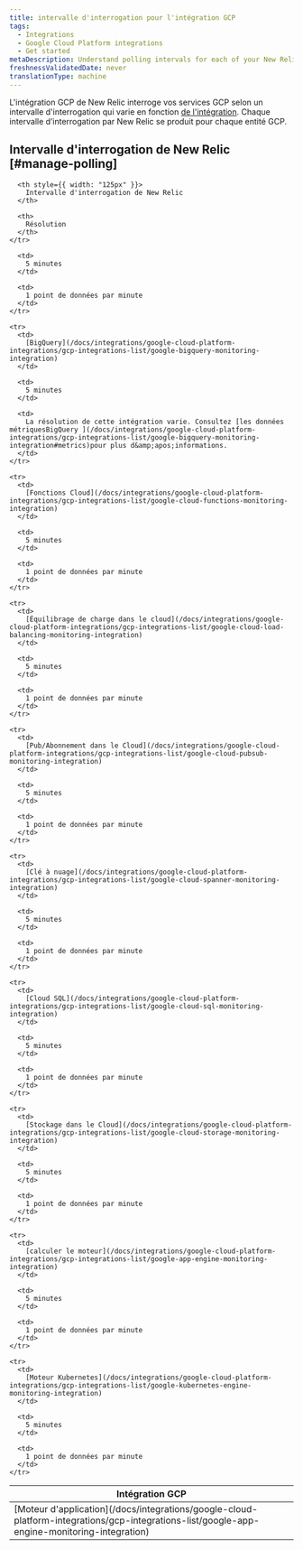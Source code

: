 ```yaml
---
title: intervalle d'interrogation pour l'intégration GCP
tags:
  - Integrations
  - Google Cloud Platform integrations
  - Get started
metaDescription: Understand polling intervals for each of your New Relic GCP integrations.
freshnessValidatedDate: never
translationType: machine
---
```


L'intégration GCP de New Relic interroge vos services GCP selon un intervalle d'interrogation qui varie en fonction [de l'intégration](#manage-polling). Chaque intervalle d’interrogation par New Relic se produit pour chaque entité GCP.

## Intervalle d'interrogation de New Relic [#manage-polling]

<table>
  <thead>
    <tr>
      <th style={{ width: "200px" }}>
        Intégration GCP
      </th>

      <th style={{ width: "125px" }}>
        Intervalle d'interrogation de New Relic
      </th>

      <th>
        Résolution
      </th>
    </tr>
  </thead>

  <tbody>
    <tr>
      <td>
        [Moteur d'application](/docs/integrations/google-cloud-platform-integrations/gcp-integrations-list/google-app-engine-monitoring-integration)
      </td>

      <td>
        5 minutes
      </td>

      <td>
        1 point de données par minute
      </td>
    </tr>

    <tr>
      <td>
        [BigQuery](/docs/integrations/google-cloud-platform-integrations/gcp-integrations-list/google-bigquery-monitoring-integration)
      </td>

      <td>
        5 minutes
      </td>

      <td>
        La résolution de cette intégration varie. Consultez [les données métriquesBigQuery ](/docs/integrations/google-cloud-platform-integrations/gcp-integrations-list/google-bigquery-monitoring-integration#metrics)pour plus d&amp;apos;informations.
      </td>
    </tr>

    <tr>
      <td>
        [Fonctions Cloud](/docs/integrations/google-cloud-platform-integrations/gcp-integrations-list/google-cloud-functions-monitoring-integration)
      </td>

      <td>
        5 minutes
      </td>

      <td>
        1 point de données par minute
      </td>
    </tr>

    <tr>
      <td>
        [Équilibrage de charge dans le cloud](/docs/integrations/google-cloud-platform-integrations/gcp-integrations-list/google-cloud-load-balancing-monitoring-integration)
      </td>

      <td>
        5 minutes
      </td>

      <td>
        1 point de données par minute
      </td>
    </tr>

    <tr>
      <td>
        [Pub/Abonnement dans le Cloud](/docs/integrations/google-cloud-platform-integrations/gcp-integrations-list/google-cloud-pubsub-monitoring-integration)
      </td>

      <td>
        5 minutes
      </td>

      <td>
        1 point de données par minute
      </td>
    </tr>

    <tr>
      <td>
        [Clé à nuage](/docs/integrations/google-cloud-platform-integrations/gcp-integrations-list/google-cloud-spanner-monitoring-integration)
      </td>

      <td>
        5 minutes
      </td>

      <td>
        1 point de données par minute
      </td>
    </tr>

    <tr>
      <td>
        [Cloud SQL](/docs/integrations/google-cloud-platform-integrations/gcp-integrations-list/google-cloud-sql-monitoring-integration)
      </td>

      <td>
        5 minutes
      </td>

      <td>
        1 point de données par minute
      </td>
    </tr>

    <tr>
      <td>
        [Stockage dans le Cloud](/docs/integrations/google-cloud-platform-integrations/gcp-integrations-list/google-cloud-storage-monitoring-integration)
      </td>

      <td>
        5 minutes
      </td>

      <td>
        1 point de données par minute
      </td>
    </tr>

    <tr>
      <td>
        [calculer le moteur](/docs/integrations/google-cloud-platform-integrations/gcp-integrations-list/google-app-engine-monitoring-integration)
      </td>

      <td>
        5 minutes
      </td>

      <td>
        1 point de données par minute
      </td>
    </tr>

    <tr>
      <td>
        [Moteur Kubernetes](/docs/integrations/google-cloud-platform-integrations/gcp-integrations-list/google-kubernetes-engine-monitoring-integration)
      </td>

      <td>
        5 minutes
      </td>

      <td>
        1 point de données par minute
      </td>
    </tr>
  </tbody>
</table>
